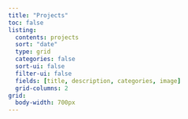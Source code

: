 ```yaml
---
title: "Projects"
toc: false
listing:
  contents: projects
  sort: "date"
  type: grid
  categories: false
  sort-ui: false
  filter-ui: false
  fields: [title, description, categories, image]
  grid-columns: 2
grid: 
  body-width: 700px
---
```

